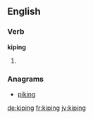 ==English==

===Verb===
'''kiping'''

# {{present participle of|kipe}}

===Anagrams===
* [[piking#English|piking]]

[[de:kiping]]
[[fr:kiping]]
[[jv:kiping]]